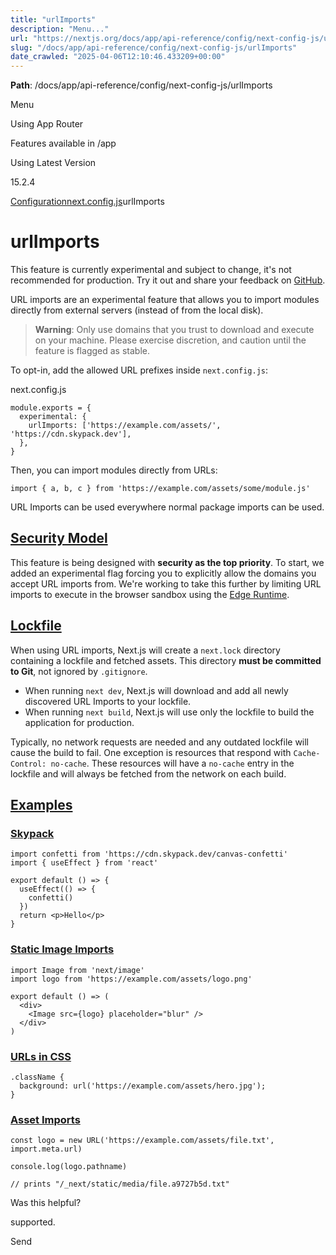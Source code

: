 ---
title: "urlImports"
description: "Menu..."
url: "https://nextjs.org/docs/app/api-reference/config/next-config-js/urlImports"
slug: "/docs/app/api-reference/config/next-config-js/urlImports"
date_crawled: "2025-04-06T12:10:46.433209+00:00"
---

**Path**: /docs/app/api-reference/config/next-config-js/urlImports

Menu

Using App Router

Features available in /app

Using Latest Version

15.2.4

[Configuration](/docs/app/api-reference/config)[next.config.js](/docs/app/api-reference/config/next-config-js)urlImports

# urlImports

This feature is currently experimental and subject to change, it's not recommended for production. Try it out and share your feedback on [GitHub](https://github.com/vercel/next.js/issues).

URL imports are an experimental feature that allows you to import modules directly from external servers (instead of from the local disk).

> **Warning**: Only use domains that you trust to download and execute on your machine. Please exercise discretion, and caution until the feature is flagged as stable.

To opt-in, add the allowed URL prefixes inside `next.config.js`:

next.config.js

```
module.exports = {
  experimental: {
    urlImports: ['https://example.com/assets/', 'https://cdn.skypack.dev'],
  },
}
```

Then, you can import modules directly from URLs:

```
import { a, b, c } from 'https://example.com/assets/some/module.js'
```

URL Imports can be used everywhere normal package imports can be used.

## [Security Model](#security-model)

This feature is being designed with **security as the top priority**. To start, we added an experimental flag forcing you to explicitly allow the domains you accept URL imports from. We're working to take this further by limiting URL imports to execute in the browser sandbox using the [Edge Runtime](/docs/app/api-reference/edge).

## [Lockfile](#lockfile)

When using URL imports, Next.js will create a `next.lock` directory containing a lockfile and fetched assets.
This directory **must be committed to Git**, not ignored by `.gitignore`.

* When running `next dev`, Next.js will download and add all newly discovered URL Imports to your lockfile.
* When running `next build`, Next.js will use only the lockfile to build the application for production.

Typically, no network requests are needed and any outdated lockfile will cause the build to fail.
One exception is resources that respond with `Cache-Control: no-cache`.
These resources will have a `no-cache` entry in the lockfile and will always be fetched from the network on each build.

## [Examples](#examples)

### [Skypack](#skypack)

```
import confetti from 'https://cdn.skypack.dev/canvas-confetti'
import { useEffect } from 'react'
 
export default () => {
  useEffect(() => {
    confetti()
  })
  return <p>Hello</p>
}
```

### [Static Image Imports](#static-image-imports)

```
import Image from 'next/image'
import logo from 'https://example.com/assets/logo.png'
 
export default () => (
  <div>
    <Image src={logo} placeholder="blur" />
  </div>
)
```

### [URLs in CSS](#urls-in-css)

```
.className {
  background: url('https://example.com/assets/hero.jpg');
}
```

### [Asset Imports](#asset-imports)

```
const logo = new URL('https://example.com/assets/file.txt', import.meta.url)
 
console.log(logo.pathname)
 
// prints "/_next/static/media/file.a9727b5d.txt"
```

Was this helpful?

supported.

Send
